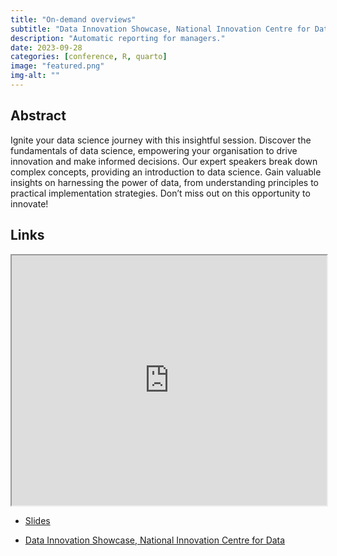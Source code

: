 ```yaml
---
title: "On-demand overviews"
subtitle: "Data Innovation Showcase, National Innovation Centre for Data"
description: "Automatic reporting for managers."
date: 2023-09-28
categories: [conference, R, quarto]
image: "featured.png"
img-alt: ""
---
```


## Abstract

Ignite your data science journey with this insightful session. Discover the fundamentals of data science, empowering your organisation to drive innovation and make informed decisions. Our expert speakers break down complex concepts, providing an introduction to data science. Gain valuable insights on harnessing the power of data, from understanding principles to practical implementation strategies. Don't miss out on this opportunity to innovate!

## Links

<p align="center">
<iframe src="https://statsrhian.github.io/talks/2023/2023-09-reporting-for-managers/slides.html" width="100%" height = "400px"></iframe>
</p>

- [Slides](https://statsrhian.github.io/talks/2023/2023-09-reporting-for-managers/slides.html)

- [Data Innovation Showcase, National Innovation Centre for Data](https://www.nicd.org.uk/data-innovation-showcase)

